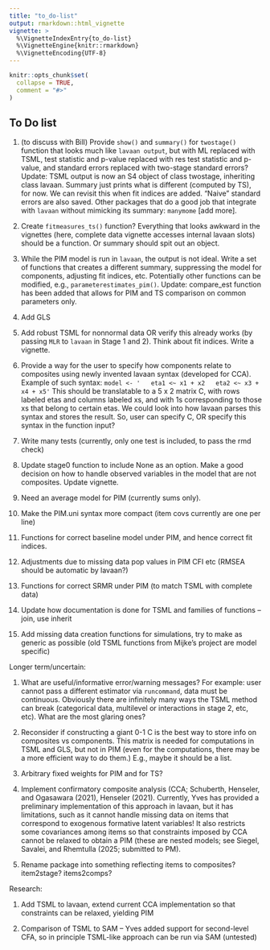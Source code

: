 ```yaml
---
title: "to_do-list"
output: rmarkdown::html_vignette
vignette: >
  %\VignetteIndexEntry{to_do-list}
  %\VignetteEngine{knitr::rmarkdown}
  %\VignetteEncoding{UTF-8}
---
```


```r
knitr::opts_chunk$set(
  collapse = TRUE,
  comment = "#>"
)
```
<!-- build_rmd("vignettes/to_do-list.Rmd") -->

## To Do list 

1) (to discuss with Bill) Provide `show()` and `summary()` for `twostage()` function that looks much like `lavaan output`, but with ML replaced with TSML, test statistic and p-value replaced with res test statistic and p-value, and standard errors replaced with two-stage standard errors? Update: TSML output is now an S4 object of class twostage, inheriting class lavaan. Summary just prints what is different (computed by TS), for now. We can revisit this when fit indices are added. "Naive" standard errors are also saved. Other packages that do a good job that integrate with `lavaan` without mimicking its summary: `manymome` [add more].  

21) Create `fitmeasures_ts()` function? Everything that looks awkward in the vignettes (here, complete data vignette accesses internal lavaan slots) should be a function. Or summary should spit out an object. 

19) While the PIM model is run in `lavaan`, the output is not ideal. Write a set of functions that creates a different summary, suppressing the model for components, adjusting fit indices, etc. Potentially other functions can be modified, e.g., `parameterestimates_pim()`. Update: compare_est function has been added that allows for PIM and TS comparison on common parameters only. 

2)  Add GLS

4)  Add robust TSML for nonnormal data OR verify this already works (by passing `MLR` to `lavaan` in Stage 1 and 2). Think about fit indices. Write a vignette. 

20) Provide a way for the user to specify how components relate to composites using newly invented lavaan syntax (developed for CCA). Example of such syntax:
`model <- '   eta1 <~ x1 + x2   eta2 <~ x3 + x4 + x5'`
This should be translatable to a 5 x 2 matrix C, with rows labeled etas and columns labeled xs, and with 1s corresponding to those xs that belong to certain etas. We could look into how lavaan parses this syntax and stores the result. So, user can specify C, OR specify this syntax in the function input?

6)  Write many tests (currently, only one test is included, to pass the rmd check)

7) Update stage0 function to include None as an option. Make a good decision on how to handle  observed variables in the model that are not composites. Update vignette.   

9) Need an average model for PIM (currently sums only). 

11) Make the PIM.uni syntax more compact (item covs currently are one per line)

12) Functions for correct baseline model under PIM, and hence correct fit indices. 

13) Adjustments due to missing data pop values in PIM CFI etc (RMSEA should be automatic by lavaan?)

14) Functions for correct SRMR under PIM (to match TSML with complete data)

15)  Update how documentation is done for TSML and families of functions – join, use inherit

16) Add missing data creation functions for simulations, try to make as generic as possible (old TSML functions from Mijke's project are model specific)


Longer term/uncertain:

1) What are useful/informative error/warning messages? For example: user cannot pass a different estimator via `runcommand`, data must be continuous. Obviously there are infinitely many ways the TSML method can break (categorical data, multilevel or interactions in stage 2, etc, etc). What are the most glaring ones? 

5)  Reconsider if constructing a giant 0-1 C is the best way to store info on composites vs components. This matrix is needed for computations in TSML and GLS, but not in PIM (even for the computations, there may be a more efficient way to do them.) E.g., maybe it should be a list.

4) Arbitrary fixed weights for PIM and for TS?

2) Implement confirmatory composite analysis (CCA; Schuberth, Henseler, and Ogasawara (2021), Henseler (2021). Currently, Yves has provided a preliminary implementation of this approach in lavaan, but it has limitations, such as it cannot handle missing data on items that correspond to exogenous formative latent variables! It also restricts some covariances among items so that constraints imposed by CCA cannot be relaxed to obtain a PIM (these are nested models; see Siegel, Savalei, and Rhemtulla (2025; submitted to PM).

3) Rename package into something reflecting items to composites? item2stage? items2comps?

Research:

1)  Add TSML to lavaan, extend current CCA implementation so that constraints can be relaxed, yielding PIM

2) Comparison of TSML to SAM -- Yves added support for second-level CFA, so in principle TSML-like approach can be run via SAM (untested)

